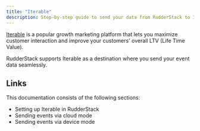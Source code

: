 ```yaml
---
title: "Iterable"
description: Step-by-step guide to send your data from RudderStack to Iterable.
---
```


[Iterable](https://iterable.com/) is a popular growth marketing platform that lets you maximize customer interaction and improve your customers' overall LTV \(Life Time Value\).

RudderStack supports Iterable as a destination where you send your event data seamlessly.

## Links

This documentation consists of the following sections:

- <Link to="/destinations/streaming-destinations/iterable/setting-up-iterable/">Setting up Iterable in RudderStack</Link>
- <Link to="/destinations/streaming-destinations/iterable/iterable-cloud-mode/">Sending events via cloud mode</Link>
- <Link to="/destinations/streaming-destinations/iterable/iterable-device-mode/">Sending events via device mode</Link>